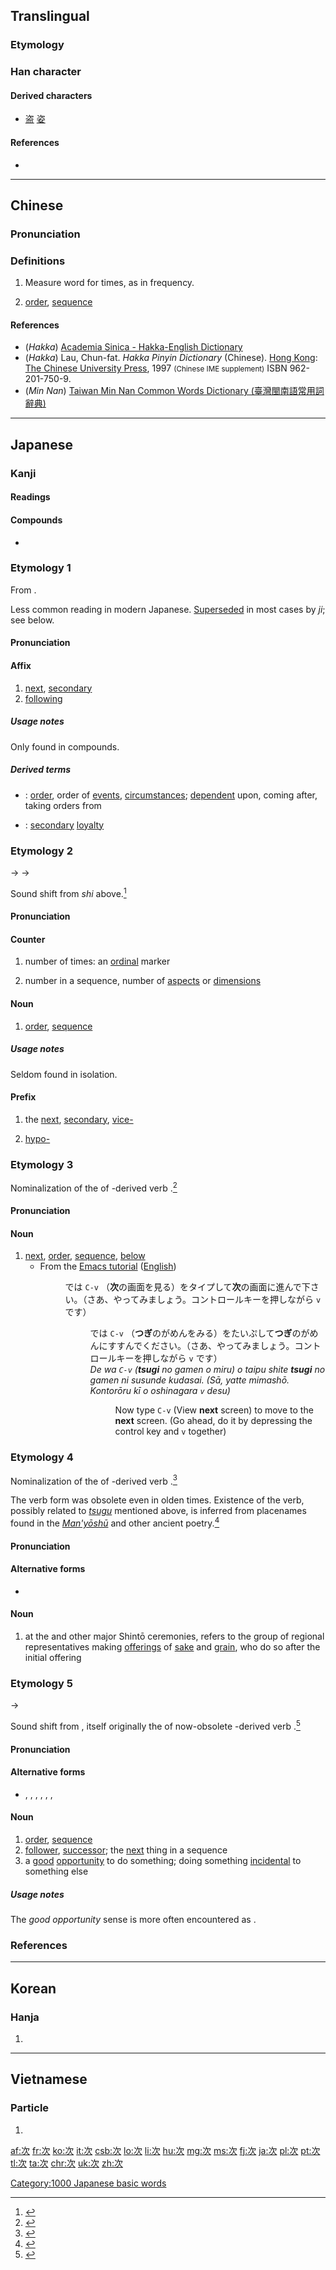 ==Translingual==

===Etymology===
{{Han compound|二|t1=lining things; [[二]] modified to resemble [[冫]]|欠|t2=man|ls=ic}}

===Han character===
{{Han char|rn=76|rad=欠|as=02|sn=6|four=1718<sub>2</sub>/3718<sub>2</sub>|canj=戈一弓人 (IMNO), 一一弓人 (MMNO)|ids=⿰[[冫]][[欠]]}}

====Derived characters====
* [[盗]] [[姿]]

====References====
* {{Han ref|kx=0565.030|dkj=15992|dj=0954.010|hdz=32133.020|uh=6B21|ud=27425|bh=A6B8|bd=42680}}

----

==Chinese==
{{zh-forms}}

===Pronunciation===
{{zh-pron
|m=cì
|ma=y
|c=ci3
|h=pfs=tshṳ̀;hpy=ci4
|mn=chhù
|w=2tshr
|mc=y
|oc=y
|cat=n,cls,a,det
}}

===Definitions===
{{zh-hanzi}}

# Measure word for times, as in frequency.
#: {{zh-l|上次|shàngcì|last time}}
#: {{zh-l|次數|cìshù|number of times; frequency}}
# [[order]], [[sequence]]

====References====
*(''Hakka'') [http://minhakka.ling.sinica.edu.tw/bkg/hakyin/search.php?DETAIL=1&LIMIT=id=52742&dbname=su_tian_1&graph=2 Academia Sinica - Hakka-English Dictionary]
*(''Hakka'') Lau, Chun-fat. ''Hakka Pinyin Dictionary'' (Chinese). [[Hong Kong]]: [[w:Chinese University of Hong Kong|The Chinese University Press]], 1997 <small>(Chinese IME supplement)</small> ISBN 962-201-750-9.
*(''Min Nan'') [http://twblg.dict.edu.tw/holodict_new/result_detail.jsp?n_no=2452&curpage=1&sample=%E6%AC%A1&radiobutton=1&querytarget=1&limit=20&pagenum=1&rowcount=10 Taiwan Min Nan Common Words Dictionary (臺灣閩南語常用詞辭典)]

{{zh-cat|Beginning|Intermediate}}

----

==Japanese==

===Kanji===
{{ja-kanji|grade=3|rs=欠02}}

====Readings====
{{ja-readings
|goon=[[し]] (shi)
|kanon=[[し]] (shi)
|kanyoon=[[じ]] (ji)
|kun=[[つぐ|つ.ぐ]] (tsu.gu), [[つぎ]] (tsugi), [[ついで]] (tsuide), [[すく|す.く]] (su.ku), [[すき]] (suki), 
|nanori=[[き]] (ki), [[すき]] (suki), [[つぐ]] (tsugu), [[よし]] (yoshi)
}}

====Compounds====
* {{l|ja|目次|tr=[[もくじ]], mokuji}}

===Etymology 1===
{{ja-kanjitab|yomi=o|し}}
From {{etyl|ltc|ja|sort=し}} {{term|lang=zh|次|tr=tshij<sup>H</sup>||in order; second}}.

Less common reading in modern Japanese.  [[supersede|Superseded]] in most cases by ''ji''; see below.

====Pronunciation====
{{ja-pron|yomi=on|し}}

====Affix====
{{ja-pos|affix|し}}

# [[next]], [[secondary]]
# [[following]]

=====Usage notes=====
Only found in compounds.

=====Derived terms=====
{{der-top}}
* {{ja-r|次第|しだい}}: [[order]], order of [[event]]s, [[circumstances]]; [[dependent]] upon, coming after, taking orders from
* {{ja-r|次忠|しちゅう}}: [[secondary]] [[loyalty]]
{{der-bottom}}

===Etymology 2===
{{ja-kanjitab|yomi=o|じ}}
{{IPAchar|/si/}} → {{IPAchar|/ʑi/}} → {{IPAchar|/d͡ʑi/}}

Sound shift from ''shi'' above.<ref name="KDJ">{{R:Kokugo Dai Jiten}}</ref>

====Pronunciation====
{{ja-pron|yomi=kanyo|じ}}

====Counter====
{{ja-pos|counter|じ}}

# number of times: an [[ordinal]] marker
#: {{ja-usex|第四'''次'''計画|だいよん'''じ''' けいかく|the four'''th''' plan}}
# number in a sequence, number of [[aspect]]s or [[dimension]]s
#: {{ja-usex|二'''次'''方程式、三'''次'''式|に'''じ''' ほうていしき、 さん'''じ''' しき|a quadrat'''ic''' equation, a thi'''rd order''' expression}}

====Noun====
{{ja-noun|じ}}

# {{context|lang=ja|sort=じ|rare}} [[order]], [[sequence]]

=====Usage notes=====
Seldom found in isolation.

====Prefix====
{{ja-pos|prefix|じ}}

# {{qualifier|attached to nouns}} the [[next]], [[secondary]], [[vice-]]
#: {{ja-usex|'''次'''位、'''次'''長|'''じ'''い、 '''じ'''ちょう|'''second''' rank, '''vice-'''director}}
# {{context|lang=ja|sort=じ|chemistry}} [[hypo-]] {{qualifier|used to distinguish the oxidation levels of various acids}}
#: {{ja-usex|亜塩素酸、'''次'''亜塩素酸、亜臭素酸、'''次'''亜臭素酸|あえんそ さん、 '''じ'''あえんそ さん、 あしゅうそ さん、 '''じ'''あしゅうそ さん|chlorous acid, '''hypo'''chlorous acid, bromous acid, '''hypo'''bromous acid}}

===Etymology 3===
{{ja-kanjitab|yomi=k|つぎ}}
Nominalization of the {{term|lang=ja|連用形|tr=ren'yōkei||continuative or stem form}} of {{etyl|ojp|ja|sort=つぎ}}-derived verb {{term|lang=ja|次ぐ|tr=tsugu||to be in a sequence; to follow, to continue from something, to be next; to connect, to join}}.<ref name="KDJ">{{R:Kokugo Dai Jiten}}</ref>

====Pronunciation====
{{ja-pron|yomi=k|つぎ|acc=2|acc_ref=DJR}}

====Noun====
{{ja-noun|つぎ}}

# [[next]], [[order]], [[sequence]], [[below]]
#* From the [http://www.catch.jp/wiki/index.php?tutorial_1 Emacs tutorial] ([http://cmgm.stanford.edu/classes/unix/emacs.html English])
#*: では <tt>C-v</tt> （'''次'''の画面を見る）をタイプして'''次'''の画面に進んで下さい。（さあ、やってみましょう。コントロールキーを押しながら <tt>v</tt> です）
#*:: では <tt>C-v</tt> （'''つぎ'''のがめんをみる）をたいぷして'''つぎ'''のがめんにすすんでください。（さあ、やってみましょう。コントロールキーを押しながら <tt>v</tt> です）
#*:: ''De wa <tt>C-v</tt> ('''tsugi''' no gamen o miru) o taipu shite '''tsugi''' no gamen ni susunde kudasai. (Sā, yatte mimashō. Kontorōru kī o oshinagara <tt>v</tt> desu)''
#*::: Now type <tt>C-v</tt> (View '''next''' screen) to move to the '''next''' screen. (Go ahead, do it by depressing the control key and <tt>v</tt> together)

===Etymology 4===
{{ja-kanjitab|yomi=k|すき}}
Nominalization of the {{term|lang=ja|連用形|tr=ren'yōkei||continuative or stem form}} of {{etyl|ojp|ja|sort=すく}}-derived verb {{term|lang=ja|次く|tr=suku||to follow, to continue from something, to be next;}}.<ref name="KDJ">{{R:Kokugo Dai Jiten}}</ref>

The verb form was obsolete even in olden times.  Existence of the verb, possibly related to [[次ぐ|''tsugu'']] mentioned above, is inferred from placenames found in the [[w:Man'yōshū|''Man'yōshū'']] and other ancient poetry.<ref name="KDJ">{{R:Kokugo Dai Jiten}}</ref>

====Pronunciation====
{{ja-pron|yomi=k|すき}}

====Alternative forms====
* {{ja-l|主基}}

====Noun====
{{ja-noun|すき}}

# {{context|lang=ja|sort=すき|Shinto}} at the {{term|lang=ja|大嘗祭|tr=Daijōsai}} and other major Shintō ceremonies, refers to the group of regional representatives making [[offering]]s of [[sake]] and [[grain]], who do so after the initial offering

===Etymology 5===
{{ja-kanjitab|yomi=k|ついで}}
{{IPAchar|/tugite/}} → {{IPAchar|/tuide/}}

Sound shift from {{term|lang=ja|次第|tr=tsugite||order, sequence}}, itself originally the {{term|lang=ja|連用形|tr=ren'yōkei||continuative or stem form}} of now-obsolete {{etyl|ojp|ja|sort=ついで}}-derived verb {{term|lang=ja|継ぎつ|tr=tsugitsu||to do things in sequence, to establish an order}}.<ref name="KDJ">{{R:Kokugo Dai Jiten}}</ref>

====Pronunciation====
{{ja-pron|yomi=k|ついで|acc=0|acc_ref=DJR}}

====Alternative forms====
* {{ja-l|序}}, {{ja-l|序で}}, {{ja-l|第}}, {{ja-l|次いで}}, {{ja-l|尋いで}}, {{ja-l|次第}}, {{ja-l|嗣}}

====Noun====
{{ja-noun|ついで}}

# [[order]], [[sequence]]
# [[follower]], [[successor]]; the [[next]] thing in a sequence
# a [[good]] [[opportunity]] to do something; doing something [[incidental]] to something else

=====Usage notes=====
The ''good opportunity'' sense is more often encountered as {{ja-r|序でに|ついで に}}.

===References===
<references/>

[[Category:1000 Japanese basic words]]

----

==Korean==

===Hanja===
{{ko-hanja|hangeul=차|eumhun=|mr=ch'a|y=cha}}

# {{defn|lang=ko|sort=欠02}}

----

==Vietnamese==

===Particle===
{{vi-hantu|[[thứ]], [[thớ]]|rs=欠02}}

# {{defn|lang=vi|sort=欠02}}

[[af:次]]
[[fr:次]]
[[ko:次]]
[[it:次]]
[[csb:次]]
[[lo:次]]
[[li:次]]
[[hu:次]]
[[mg:次]]
[[ms:次]]
[[fj:次]]
[[ja:次]]
[[pl:次]]
[[pt:次]]
[[tl:次]]
[[ta:次]]
[[chr:次]]
[[uk:次]]
[[zh:次]]